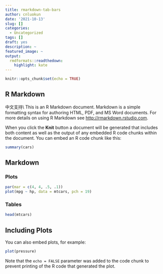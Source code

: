 ```yaml
---
title: rmarkdown-tab-bars
author: cnluokun
date: '2021-10-13'
slug: []
categories:
  - Uncategorized
tags: []
draft: yes
description: ~
featured_image: ~
output:
  rmdformats::readthedown:
    highlight: kate
---
```


```r
knitr::opts_chunk$set(echo = TRUE)
```

## R Markdown

中文支持\\
This is an R Markdown document. Markdown is a simple formatting syntax for authoring HTML, PDF, and MS Word documents. For more details on using R Markdown see <http://rmarkdown.rstudio.com>.

When you click the **Knit** button a document will be generated that includes both content as well as the output of any embedded R code chunks within the document. You can embed an R code chunk like this:

```r
summary(cars)
```
## Markdown {.tabset}
### Plots
```r
par(mar = c(4, 4, .5, .1))
plot(mpg ~ hp, data = mtcars, pch = 19)
```

### Tables
```r
head(mtcars)
```
## Including Plots

You can also embed plots, for example:

```r
plot(pressure)
```

Note that the `echo = FALSE` parameter was added to the code chunk to prevent printing of the R code that generated the plot.